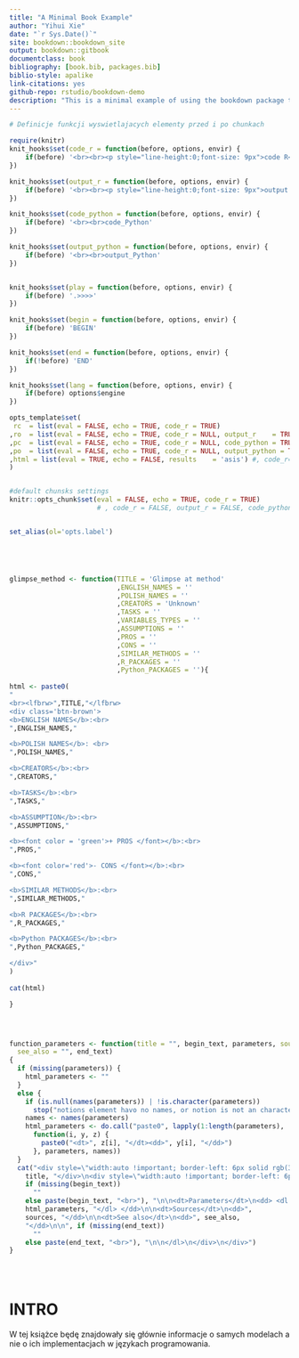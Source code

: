 ```yaml
--- 
title: "A Minimal Book Example"
author: "Yihui Xie"
date: "`r Sys.Date()`"
site: bookdown::bookdown_site
output: bookdown::gitbook
documentclass: book
bibliography: [book.bib, packages.bib]
biblio-style: apalike
link-citations: yes
github-repo: rstudio/bookdown-demo
description: "This is a minimal example of using the bookdown package to write a book. The output format for this example is bookdown::gitbook."
---
```



```r

# Definicje funkcji wyswietlajacych elementy przed i po chunkach

require(knitr)
knit_hooks$set(code_r = function(before, options, envir) {
    if(before) '<br><br><p style="line-height:0;font-size: 9px">code R</p>'
})

knit_hooks$set(output_r = function(before, options, envir) {
    if(before) '<br><br><p style="line-height:0;font-size: 9px">output R</p>'
})

knit_hooks$set(code_python = function(before, options, envir) {
    if(before) '<br><br>code_Python'
})

knit_hooks$set(output_python = function(before, options, envir) {
    if(before) '<br><br>output_Python'
})


knit_hooks$set(play = function(before, options, envir) {
    if(before) '.>>>>'
})

knit_hooks$set(begin = function(before, options, envir) {
    if(before) 'BEGIN'
})

knit_hooks$set(end = function(before, options, envir) {
    if(!before) 'END'
})

knit_hooks$set(lang = function(before, options, envir) {
    if(before) options$engine
})

opts_template$set(
 rc  = list(eval = FALSE, echo = TRUE, code_r = TRUE)
,ro  = list(eval = FALSE, echo = TRUE, code_r = NULL, output_r    = TRUE)
,pc  = list(eval = FALSE, echo = TRUE, code_r = NULL, code_python = TRUE)
,po  = list(eval = FALSE, echo = TRUE, code_r = NULL, output_python = TRUE)
,html = list(eval = TRUE, echo = FALSE, results    = 'asis') #, code_r=FALSE, output_r = FALSE, code_python = FALSE, output_python = FALSE)
)


#default chunsks settings
knitr::opts_chunk$set(eval = FALSE, echo = TRUE, code_r = TRUE)
                      # , code_r = FALSE, output_r = FALSE, code_python = FALSE, output_python = FALSE )


set_alias(ol='opts.label')





glimpse_method <- function(TITLE = 'Glimpse at method'
                           ,ENGLISH_NAMES = ''
                           ,POLISH_NAMES = ''
                           ,CREATORS = 'Unknown'
                           ,TASKS = ''
                           ,VARIABLES_TYPES = ''
                           ,ASSUMPTIONS = ''
                           ,PROS = ''
                           ,CONS = ''
                           ,SIMILAR_METHODS = ''
                           ,R_PACKAGES = ''
                           ,Python_PACKAGES = ''){
  
html <- paste0(
"
<br><lfbrw>",TITLE,"</lfbrw>
<div class='btn-brown'> 
<b>ENGLISH NAMES</b>:<br>
",ENGLISH_NAMES,"

<b>POLISH NAMES</b>: <br>
",POLISH_NAMES,"

<b>CREATORS</b>:<br>
",CREATORS,"

<b>TASKS</b>:<br>
",TASKS,"

<b>ASSUMPTION</b>:<br>
",ASSUMPTIONS,"

<b><font color = 'green'>+ PROS </font></b>:<br>
",PROS,"

<b><font color='red'>- CONS </font></b>:<br>
",CONS,"

<b>SIMILAR METHODS</b>:<br>
",SIMILAR_METHODS,"

<b>R PACKAGES</b>:<br>
",R_PACKAGES,"

<b>Python PACKAGES</b>:<br>
",Python_PACKAGES,"

</div>"
)
  
cat(html)

}




function_parameters <- function(title = "", begin_text, parameters, sources = "", 
  see_also = "", end_text) 
{
  if (missing(parameters)) {
    html_parameters <- ""
  }
  else {
    if (is.null(names(parameters)) | !is.character(parameters)) 
      stop("notions element havo no names, or notion is not an character vector")
    names <- names(parameters)
    html_parameters <- do.call("paste0", lapply(1:length(parameters), 
      function(i, y, z) {
        paste0("<dt>", z[i], "</dt><dd>", y[i], "</dd>")
      }, parameters, names))
  }
  cat("<div style=\"width:auto !important; border-left: 6px solid rgb(34,177,76); padding:5px 5px 5px 20px; color: rgb(34,177,76); font-size:18px; font-weight:bold;\">Test: ", 
    title, "</div>\n<div style=\"width:auto !important; border-left: 6px solid rgb(34,177,76); padding:5px 5px 5px 20px;\">\n<dl>\n", 
    if (missing(begin_text)) 
      ""
    else paste(begin_text, "<br>"), "\n\n<dt>Parameters</dt>\n<dd> <dl class=\"dl-horizontal\">", 
    html_parameters, "</dl> </dd>\n\n<dt>Sources</dt>\n<dd>", 
    sources, "</dd>\n\n<dt>See also</dt>\n<dd>", see_also, 
    "</dd>\n\n", if (missing(end_text)) 
      ""
    else paste(end_text, "<br>"), "\n\n</dl>\n</div>\n</div>")
}





```

# INTRO

W tej książce będę znajdowały się głównie informacje o samych modelach a nie o ich implementacjach w językach programowania. 


